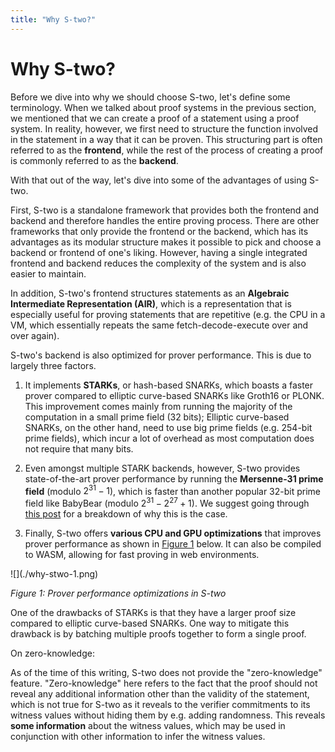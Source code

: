```yaml
---
title: "Why S-two?"
---
```


# Why S-two?

Before we dive into why we should choose S-two, let's define some terminology. When we talked about proof systems in the previous section, we mentioned that we can create a proof of a statement using a proof system. In reality, however, we first need to structure the function involved in the statement in a way that it can be proven. This structuring part is often referred to as the **frontend**, while the rest of the process of creating a proof is commonly referred to as the **backend**.

With that out of the way, let's dive into some of the advantages of using S-two.

First, S-two is a standalone framework that provides both the frontend and backend and therefore handles the entire proving process. There are other frameworks that only provide the frontend or the backend, which has its advantages as its modular structure makes it possible to pick and choose a backend or frontend of one's liking. However, having a single integrated frontend and backend reduces the complexity of the system and is also easier to maintain.

In addition, S-two's frontend structures statements as an **Algebraic Intermediate Representation (AIR)**, which is a representation that is especially useful for proving statements that are repetitive (e.g. the CPU in a VM, which essentially repeats the same fetch-decode-execute over and over again).

S-two's backend is also optimized for prover performance. This is due to largely three factors.

1. It implements **STARKs**, or hash-based SNARKs, which boasts a faster prover compared to elliptic curve-based SNARKs like Groth16 or PLONK. This improvement comes mainly from running the majority of the computation in a small prime field (32 bits); Elliptic curve-based SNARKs, on the other hand, need to use big prime fields (e.g. 254-bit prime fields), which incur a lot of overhead as most computation does not require that many bits.

2. Even amongst multiple STARK backends, however, S-two provides state-of-the-art prover performance by running the **Mersenne-31 prime field** (modulo $2^{31} - 1$), which is faster than another popular 32-bit prime field like BabyBear (modulo $2^{31} - 2^{27} + 1$). We suggest going through [this post](https://blog.zksecurity.xyz/posts/circle-starks-1/) for a breakdown of why this is the case.

3. Finally, S-two offers **various CPU and GPU optimizations** that improves prover performance as shown in [Figure 1](#fig-optimizations) below. It can also be compiled to WASM, allowing for fast proving in web environments.

<div style={{ textAlign: 'center' }}>
![](./why-stwo-1.png)

*Figure 1: Prover performance optimizations in S-two*
</div>

One of the drawbacks of STARKs is that they have a larger proof size compared to elliptic curve-based SNARKs. One way to mitigate this drawback is by batching multiple proofs together to form a single proof.

<Callout type="info">
On zero-knowledge:

As of the time of this writing, S-two does not provide the "zero-knowledge" feature. "Zero-knowledge" here refers to the fact that the proof should not reveal any additional information other than the validity of the statement, which is not true for S-two as it reveals to the verifier commitments to its witness values without hiding them by e.g. adding randomness. This reveals **some information** about the witness values, which may be used in conjunction with other information to infer the witness values.
</Callout>
